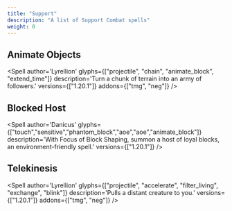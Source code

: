 ```yaml
---
title: "Support"
description: "A list of Support Combat spells"
weight: 0
---
```



## Animate Objects
<Spell
    author='Lyrellion'
    glyphs={["projectile", "chain", "animate_block", "extend_time"]}
    description='Turn a chunk of terrain into an army of followers.'
    versions={["1.20.1"]}
    addons={["tmg", "neg"]}
/>

## Blocked Host
<Spell
    author='Danicus'
    glyphs={["touch","sensitive","phantom_block","aoe","aoe","animate_block"]}
    description='With Focus of Block Shaping, summon a host of loyal blocks, an environment-friendly spell.'
    versions={["1.20.1"]}
/>

## Telekinesis
<Spell
    author='Lyrellion'
    glyphs={["projectile", "accelerate", "filter_living", "exchange", "blink"]}
    description='Pulls a distant creature to you.'
    versions={["1.20.1"]}
    addons={["tmg", "neg"]}
/>

